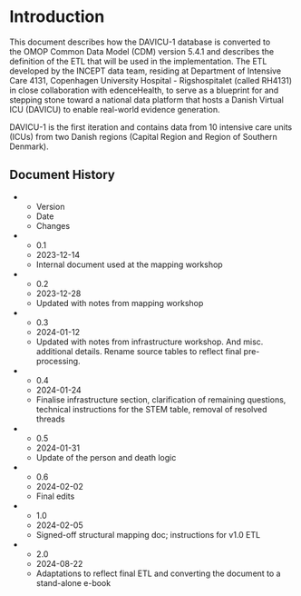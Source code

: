 # Introduction {#introduction}

This document describes how the DAVICU-1 database is converted to the OMOP Common
Data Model (CDM) version 5.4.1 and describes the definition of the ETL that will
be used in the implementation. The ETL developed by the INCEPT data team, residing at Department of Intensive Care 4131, Copenhagen University Hospital - Rigshospitalet (called RH4131) in close collaboration with edenceHealth, to serve as a blueprint for and stepping stone toward a national data platform that hosts a Danish Virtual ICU (DAVICU) to enable real-world evidence generation.

DAVICU-1 is the first iteration and contains data from 10 intensive care units (ICUs) from two Danish regions (Capital Region and Region of Southern Denmark).

## Document History {#document-history}

::: list-table
-
    -   Version
    -   Date
    -   Changes
-
    -   0.1
    -   2023-12-14
    -   Internal document used at the mapping workshop
-
    -   0.2
    -   2023-12-28
    -   Updated with notes from mapping workshop
-
    -   0.3
    -   2024-01-12
    -   Updated with notes from infrastructure workshop. And misc. additional
        details. Rename source tables to reflect final pre-processing.
-
    -   0.4
    -   2024-01-24
    -   Finalise infrastructure section, clarification of remaining questions,
        technical instructions for the STEM table, removal of resolved threads
-
    -   0.5
    -   2024-01-31
    -   Update of the person and death logic
-
    -   0.6
    -   2024-02-02
    -   Final edits
-
    -   1.0
    -   2024-02-05
    -   Signed-off structural mapping doc; instructions for v1.0 ETL
-
    -   2.0
    -   2024-08-22
    -   Adaptations to reflect final ETL and converting the document to a stand-alone e-book
:::
